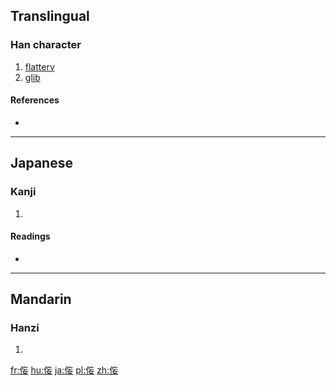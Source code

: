 {{also|佞}}
==Translingual==

===Han character===
{{Han char|rn=9|rad=人|as=06|sn=8|four=|canj=人卜女女 (OYVV)|ids=⿰[[亻]][[妄]]}}

# [[flattery]]
# [[glib]]

====References====
* {{Han ref|kx=0102.291|hdz=10153.011|uh=4FAB|ud=20395}}

----

==Japanese==

===Kanji===
{{ja-kanji|grade=|rs=人06}}

# {{defn|lang=ja|sort=人06}}

====Readings====
* {{ja-readings|on=[[ねい]] (nei), [[でい]] (dei)|kun=[[おもねる]] (omoneru), [[よこしま]] (yokoshima)}}

----

==Mandarin==

===Hanzi===
{{cmn-hanzi|pin=[[nìng]] ([[ning4]])|wg=ning<sup>4</sup>}}

# {{defn|lang=cmn|sort=人06}}

[[fr:侫]]
[[hu:侫]]
[[ja:侫]]
[[pl:侫]]
[[zh:侫]]